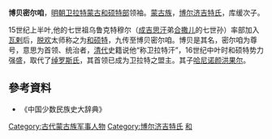'''博贝密尔咱'''，[[明朝|明朝]][[卫拉特|卫拉特]][[蒙古|蒙古]][[和硕特部|和硕特部]]领袖。[[蒙古族|蒙古族]]，[[博尔济吉特氏|博尔济吉特氏]]，库缓次子。

15世纪上半叶,他的七世祖乌鲁克特穆尔（[[成吉思汗|成吉思汗]]弟[[合撒儿|合撒儿]]的七世孙）率部加入[[瓦剌|瓦剌]]后，[[脱欢|脱欢]]太师称之为[[和硕特|和硕特]]，九传至博贝密尔咱。博贝是其名，密尔咱为尊号，意思为首领、统治者，[[清代|清代]]史籍说他“称卫拉特汗”，16世纪中叶时和硕特势力强盛，取代了[[绰罗斯|绰罗斯氏]]，其首领已成为卫拉特之盟主。其子[[哈尼诺颜洪果尔|哈尼诺颜洪果尔]]。

==參考資料==
* 《中国少数民族史大辞典》
[[Category:古代蒙古族军事人物|Category:古代蒙古族军事人物]]
[[Category:博尔济吉特氏|Category:博尔济吉特氏]]
[[Category:卫拉特史|和]]